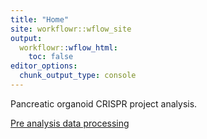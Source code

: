 ```yaml
---
title: "Home"
site: workflowr::wflow_site
output:
  workflowr::wflow_html:
    toc: false
editor_options:
  chunk_output_type: console
---
```


Pancreatic organoid CRISPR project analysis.


[Pre analysis data processing](pre-processing.html)

